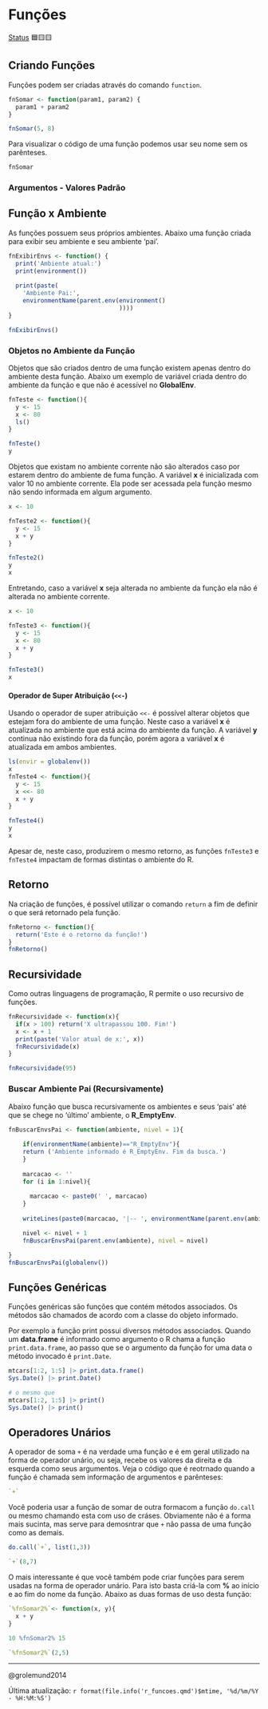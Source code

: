 # Funções

[Status](convencoes.html#status-do-material) 🟦🟨🟨

## Criando Funções

Funções podem ser criadas através do comando `function`.

```r

fnSomar <- function(param1, param2) {
  param1 + param2
}

fnSomar(5, 8)
```

Para visualizar o código de uma função podemos usar seu nome sem os parênteses.

```r
fnSomar
```

### Argumentos - Valores Padrão

## Função x Ambiente

As funções possuem seus próprios ambientes. Abaixo uma função criada para exibir seu ambiente e seu ambiente 'pai'.

```r
fnExibirEnvs <- function() {
  print('Ambiente atual:')
  print(environment())
  
  print(paste(
    'Ambiente Pai:', 
    environmentName(parent.env(environment()
                               ))))
}

fnExibirEnvs()
```

### Objetos no Ambiente da Função

Objetos que são criados dentro de uma função existem apenas dentro do ambiente desta função. Abaixo um exemplo de variável criada dentro do ambiente da função e que não é acessível no **GlobalEnv**.

```r
fnTeste <- function(){
  y <- 15
  x <- 80
  ls()
}

fnTeste()
y
```

Objetos que existam no ambiente corrente não são alterados caso por estarem dentro do ambiente de fuma função. A variável **x** é inicializada com valor 10 no ambiente corrente. Ela pode ser acessada pela função mesmo não sendo informada em algum argumento.

```r
x <- 10

fnTeste2 <- function(){
  y <- 15
  x + y
}

fnTeste2()
y
x

```

Entretando, caso a variável **x** seja alterada no ambiente da função ela não é alterada no ambiente corrente.

```r
x <- 10

fnTeste3 <- function(){
  y <- 15
  x <- 80
  x + y
}

fnTeste3()
x
```

#### Operador de Super Atribuição (`<<-`)

Usando o operador de super atribuição `<<-` é possível alterar objetos que estejam fora do ambiente de uma função. Neste caso a variável **x** é atualizada no ambiente que está acima do ambiente da função. A variável **y** continua não existindo fora da função, porém agora a variável **x** é atualizada em ambos ambientes.

```r
ls(envir = globalenv())
x
fnTeste4 <- function(){
  y <- 15
  x <<- 80
  x + y
}

fnTeste4()
y
x

```

Apesar de, neste caso, produzirem o mesmo retorno, as funções `fnTeste3` e `fnTeste4` impactam de formas distintas o ambiente do R.

## Retorno

Na criação de funções, é possível utilizar o comando `return` a fim de definir o que será retornado pela função.

```r
fnRetorno <- function(){
  return('Este é o retorno da função!')
}
fnRetorno()
```

## Recursividade

Como outras linguagens de programação, R permite o uso recursivo de funções.

```r
fnRecursividade <- function(x){
  if(x > 100) return('X ultrapassou 100. Fim!')
  x <- x + 1
  print(paste('Valor atual de x:', x))
  fnRecursividade(x)
}

fnRecursividade(95)
```


### Buscar Ambiente Pai (Recursivamente)

Abaixo função que busca recursivamente os ambientes e seus 'pais' até que se chege no 'último' ambiente, o **R_EmptyEnv**.

```r

fnBuscarEnvsPai <- function(ambiente, nivel = 1){
 
    if(environmentName(ambiente)=="R_EmptyEnv"){
    return ('Ambiente informado é R_EmptyEnv. Fim da busca.')
    }
    
    marcacao <- ''
    for (i in 1:nivel){
      
      marcacao <- paste0(' ', marcacao)
    }
    
    writeLines(paste0(marcacao, '|-- ', environmentName(parent.env(ambiente))))

    nivel <- nivel + 1
    fnBuscarEnvsPai(parent.env(ambiente), nivel = nivel)

}
fnBuscarEnvsPai(globalenv())

```

## Funções Genéricas

Funções genéricas são funções que contém métodos associados. Os métodos são chamados de acordo com a classe do objeto informado.

Por exemplo a função print possui diversos métodos associados. Quando um **data.frame** é informado como argumento o R chama a função `print.data.frame`, ao passo que se o argumento da função for uma data o método invocado é `print.Date`.
```r
mtcars[1:2, 1:5] |> print.data.frame()
Sys.Date() |> print.Date()

# o mesmo que
mtcars[1:2, 1:5] |> print()
Sys.Date() |> print()
```

## Operadores Unários

A operador de soma `+` é na verdade uma função e é em geral utilizado na forma de operador unário, ou seja, recebe os valores da direita e da esquerda como seus argumentos. Veja o código que é reotrnado quando a função é chamada sem informação de argumentos e parênteses:

```r
`+`
```

Você poderia usar a função de somar de outra formacom a função `do.call` ou mesmo chamando esta com uso de cráses. Obviamente não é a forma mais sucinta, mas serve para demosntrar que `+` não passa de uma função como as demais.

```r
do.call(`+`, list(1,3))

`+`(8,7)
```

O mais interessante é que você também pode criar funções para serem usadas na forma de operador unário. Para isto basta criá-la com **%** ao início e ao fim do nome da função. Abaixo as duas formas de uso desta função:

```r
`%fnSomar2%`<- function(x, y){
  x + y
}

10 %fnSomar2% 15

`%fnSomar2%`(2,5)
```

------------------------------------------------------------------------

@grolemund2014

Última atualização: `r format(file.info('r_funcoes.qmd')$mtime, '%d/%m/%Y - %H:%M:%S')`
